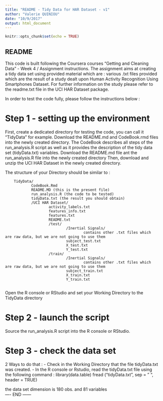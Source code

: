 ```yaml
---
title: "README - Tidy Data for HAR Dataset - v1"
author: "Valerie QUINIOU"
date: "10/9/2017"
output: html_document
---
```


```r
knitr::opts_chunk$set(echo = TRUE)
```

## README
This code is built following the Coursera courses "Getting and Cleaning Data" - Week 4 / Assignment instructions.
The assignment aims at creating a tidy data set using provided material which are :
various .txt files provided which are the result of a study dealt upon Human Activity Recognition Using Smartphones Dataset. For further information on the study please refer to the readme.txt file in the UCI HAR Dataset package.

In order to test the code fully, please follow the instructions below : 

# Step 1 - setting up the environment
First, create a dedicated directory for testing the code, you can call it "TidyData" for example.
Download the README.md and CodeBook.rmd files into the newly created directory. The CodeBook describes all steps of the run_analysis.R script as well as it provides the description of the tidy data set (tidyData.txt) variables.
Download the README.md file ant the run_analysis.R file into the newly created directory
Then, download and unzip the UCI HAR Dataset in the newly created directory.

The structure of your Directory should be similar to : 


        TidyData/
                CodeBook.Rmd
                README.MD (this is the present file)
                run_analysis.R (the code to be tested)
                tidyData.txt (the result you should obtain)
                /UCI HAR Dataset/
                        activity_labels.txt
                        features_info.txt
                        features.txt
                        README.txt
                        /test/
                                /Inertial Signals/
                                        contains other .txt files which are raw data, but we are not going to use them
                                subject_test.txt
                                X_test.txt
                                Y_test.txt
                        /train/
                                /Inertial Signals/
                                        contains other .txt files which are raw data, but we are not going to use them
                                subject_train.txt
                                X_train.txt
                                Y_train.txt
                
Open the R console or RStudio and set your Working Directory to the TidyData directory

# Step 2 - launch the script
Source the run_analysis.R script into the R console or RStudio.

# Step 3 - check the data set
2 Ways to do that : 
- Check in the Working Directory that the file tidyData.txt was created.
- In the R console or Rstudio, read the tidyData.txt file using the following command : 
        library(data.table)
        fread ("tidyData.txt", sep = " ", header = TRUE)
        
the data set dimension is 180 obs. and 81 variables   
---- END ------
        

